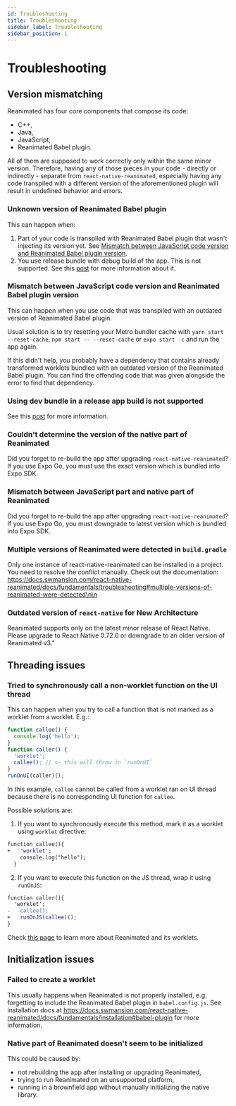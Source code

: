 ```yaml
---
id: Troubleshooting
title: Troubleshooting
sidebar_label: Troubleshooting
sidebar_position: 1
---
```


# Troubleshooting

## Version mismatching

Reanimated has four core components that compose its code:

- C++,
- Java,
- JavaScript,
- Reanimated Babel plugin.

All of them are supposed to work correctly only within the same minor version. Therefore, having any of those pieces in your code - directly or indirectly - separate from `react-native-reanimated`, especially having any code transpiled with a different version of the aforementioned plugin will result in undefined behavior and errors.

### Unknown version of Reanimated Babel plugin

This can happen when:

1. Part of your code is transpiled with Reanimated Babel plugin that wasn't injecting its version yet. See [Mismatch between JavaScript code version and Reanimated Babel plugin version](http://localhost:3000/react-native-reanimated/docs/guides/Troubleshooting#mismatch-between-javascript-code-version-and-reanimated-babel-plugin-version).
2. You use release bundle with debug build of the app. This is not supported. See this [post](https://github.com/software-mansion/react-native-reanimated/issues/4737) for more information about it.

### Mismatch between JavaScript code version and Reanimated Babel plugin version

This can happen when you use code that was transpiled with an outdated version of Reanimated Babel plugin.

Usual solution is to try resetting your Metro bundler cache with `yarn start --reset-cache`, `npm start -- --reset-cache` or `expo start -c` and run the app again.

If this didn't help, you probably have a dependency that contains already transformed worklets bundled with an outdated version of the Reanimated Babel plugin. You can find the offending code that was given alongside the error to find that dependency.

### Using dev bundle in a release app build is not supported

See this [post](https://github.com/software-mansion/react-native-reanimated/issues/4737) for more information.

### Couldn't determine the version of the native part of Reanimated

Did you forget to re-build the app after upgrading `react-native-reanimated`? If you use Expo Go, you must use the exact version which is bundled into Expo SDK.

### Mismatch between JavaScript part and native part of Reanimated

Did you forget to re-build the app after upgrading `react-native-reanimated`? If you use Expo Go, you must downgrade to latest version which is bundled into Expo SDK.

### Multiple versions of Reanimated were detected in `build.gradle`

Only one instance of react-native-reanimated can be installed in a project. You need to resolve the conflict manually. Check out the documentation: https://docs.swmansion.com/react-native-reanimated/docs/fundamentals/troubleshooting#multiple-versions-of-reanimated-were-detected\n\n

### Outdated version of `react-native` for New Architecture

Reanimated supports only on the latest minor release of React Native. Please upgrade to React Native 0.72.0 or downgrade to an older version of Reanimated v3."

## Threading issues

### Tried to synchronously call a non-worklet function on the UI thread

This can happen when you try to call a function that is not marked as a worklet from a worklet. E.g.:

```typescript
function callee() {
  console.log('hello');
}
function caller() {
  'worklet';
  callee(); // <- this will throw in `runOnUI`
}
runOnUI(caller)();
```

In this example, `callee` cannot be called from a worklet ran on UI thread because there is no corresponding UI function for `callee`.

Possible solutions are:

1. If you want to synchronously execute this method, mark it as a worklet using `worklet` directive:

```diff
function callee(){
+   'worklet';
    console.log("hello");
  }
```

2. If you want to execute this function on the JS thread, wrap it using `runOnJS`:

```diff
function caller(){
  'worklet';
-   callee();
+   runOnJS(callee)();
}
```

Check [this page](http://localhost:3000/react-native-reanimated/docs/fundamentals/glossary#worklet) to learn more about Reanimated and its worklets.

## Initialization issues

### Failed to create a worklet

This usually happens when Reanimated is not properly installed, e.g. forgetting to include the Reanimated Babel plugin in `babel.config.js`. See installation docs at https://docs.swmansion.com/react-native-reanimated/docs/fundamentals/installation#babel-plugin for more information.

### Native part of Reanimated doesn't seem to be initialized

This could be caused by:

- not rebuilding the app after installing or upgrading Reanimated,
- trying to run Reanimated on an unsupported platform,
- running in a brownfield app without manually initializing the native library.
